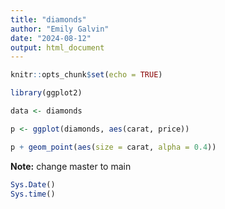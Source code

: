 ```yaml
---
title: "diamonds"
author: "Emily Galvin"
date: "2024-08-12"
output: html_document
---
```


```r
knitr::opts_chunk$set(echo = TRUE)
```

```r
library(ggplot2)

data <- diamonds
```

```r
p <- ggplot(diamonds, aes(carat, price))

p + geom_point(aes(size = carat, alpha = 0.4))
```
**Note:** change master to main
```r
Sys.Date()
Sys.time()
```

